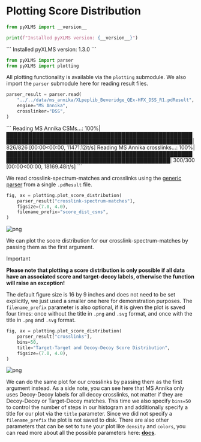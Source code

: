 
# Plotting Score Distribution


```python copy
from pyXLMS import __version__

print(f"Installed pyXLMS version: {__version__}")
```
<Callout emoji="✓">
```
    Installed pyXLMS version: 1.3.0
```
</Callout>

```python copy
from pyXLMS import parser
from pyXLMS import plotting
```

All plotting functionality is available via the `plotting` submodule. We also import the `parser` submodule here for reading result files.


```python copy
parser_result = parser.read(
    "../../data/ms_annika/XLpeplib_Beveridge_QEx-HFX_DSS_R1.pdResult",
    engine="MS Annika",
    crosslinker="DSS",
)
```
<Callout emoji="✓">
```
    Reading MS Annika CSMs...: 100%|████████████████████████████████████████████████████████████████████████████████████████████████████| 826/826 [00:00<00:00, 11471.12it/s]
    Reading MS Annika crosslinks...: 100%|██████████████████████████████████████████████████████████████████████████████████████████████| 300/300 [00:00<00:00, 18169.48it/s]
```
</Callout>

We read crosslink-spectrum-matches and crosslinks using the [generic parser](https://hgb-bin-proteomics.github.io/pyXLMS/pyXLMS.parser.html#pyXLMS.parser.read) from a single `.pdResult` file.


```python copy
fig, ax = plotting.plot_score_distribution(
    parser_result["crosslink-spectrum-matches"],
    figsize=(7.0, 4.0),
    filename_prefix="score_dist_csms",
)
```


    
![png](./plot_score_distribution_files/plot_score_distribution_6_0.png)
    


We can plot the score distribution for our crosslink-spectrum-matches by passing them as the first argument.

> [!IMPORTANT]
>
> **Please note that plotting a score distribution is only possible if all data have an associated score and target-decoy labels, otherwise the function will raise an exception!**

The default figure size is 16 by 9 inches and does not need to be set explicitly, we just used a smaller one here for demonstration purposes. The `filename_prefix` parameter is also optional, if it is given the plot is saved four times: once without the title in `.png` and `.svg` format, and once with the title in `.png` and `.svg` format.


```python copy
fig, ax = plotting.plot_score_distribution(
    parser_result["crosslinks"],
    bins=50,
    title="Target-Target and Decoy-Decoy Score Distribution",
    figsize=(7.0, 4.0),
)
```


    
![png](./plot_score_distribution_files/plot_score_distribution_8_0.png)
    


We can do the same plot for our crosslinks by passing them as the first argument instead. As a side note, you can see here that MS Annika only uses Decoy-Decoy labels for all decoy crosslinks, not matter if they are Decoy-Decoy or Target-Decoy matches. This time we also specify `bins=50` to control the number of steps in our histogram and additionally specify a title for our plot via the `title` parameter. Since we did not specify a `filename_prefix` the plot is not saved to disk. There are also other parameters that can be set to tune your plot like `density` and `colors`, you can read more about all the possible parameters here: [**docs**](https://hgb-bin-proteomics.github.io/pyXLMS/pyXLMS.plotting.html#pyXLMS.plotting.plot_score_distribution.plot_score_distribution).
